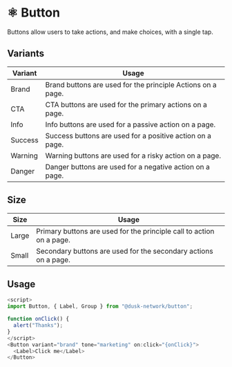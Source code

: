 
<Meta title="Docs/Components/Molecules/Button" />

# ⚛️ Button

Buttons allow users to take actions, and make choices, with a single tap.

## Variants

| Variant | Usage                                                       |
| ------- | ----------------------------------------------------------- |
| Brand   | Brand buttons are used for the principle Actions on a page. |
| CTA     | CTA buttons are used for the primary actions on a page.     |
| Info    | Info buttons are used for a passive action on a page.       |
| Success | Success buttons are used for a positive action on a page.   |
| Warning | Warning buttons are used for a risky action on a page.      |
| Danger  | Danger buttons are used for a negative action on a page.    |

## Size

| Size  | Usage                                                                |
| ----- | -------------------------------------------------------------------- |
| Large | Primary buttons are used for the principle call to action on a page. |
| Small | Secondary buttons are used for the secondary actions on a page.      |

## Usage

```js
<script>
import Button, { Label, Group } from "@dusk-network/button";

function onClick() {
  alert("Thanks");
}
</script>
<Button variant="brand" tone="marketing" on:click="{onClick}">
  <Label>Click me</Label>
</Button>
```
